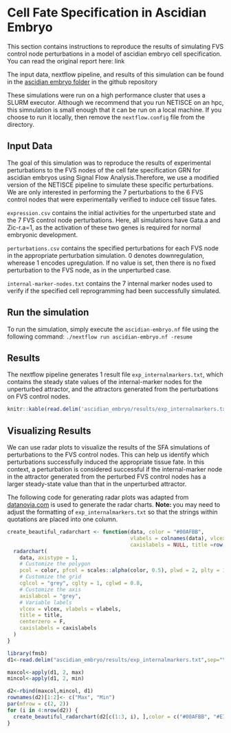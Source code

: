 # Cell Fate Specification in Ascidian Embryo

This section contains instructions to reproduce the results of simulating FVS control node perturbations in a model of ascidian embryo cell specification. You can read the original report here: link

The input data, nextflow pipeline, and results of this simulation can be found in the [ascidian embryo folder](https://github.com/VeraLiconaResearchGroup/Netisce/ascidian_embryo) in the github repository

These simulations were run on a high performance cluster that uses a SLURM executor. Although we recommend that you run NETISCE on an hpc, this simnulation is small enough that it can be run on a local machine. If you choose to run it locally, then remove the `nextflow.config` file from the directory.

## Input Data
The goal of this simulation was to reproduce the results of experimental perturbations to the FVS nodes of the cell fate specification GRN for ascidian embryos using Signal Flow Analysis.Therefore, we use a modified version of the NETISCE pipeline to simulate these specific perturbations.
We are only interested in performing the 7 perturbations to the 6 FVS control nodes that were experimentally verified to induce cell tissue fates.

`expression.csv` contains the initial activities for the unperturbed state and the 7 FVS control node perturbations. Here, all simulations have Gata.a and Zic-r.a=1, as the activation of these two genes is required for normal embryonic development. 

`perturbations.csv` contains the specified perturbations for each FVS node in the appropriate perturbation simulation. 0 denotes downregulation, wherease 1 encodes upregulation. If no value is set, then there is no fixed perturbation to the FVS node, as in the unperturbed case.

`internal-marker-nodes.txt` contains the 7 internal marker nodes used to verify if the specified cell reprogramming had been successfully simulated.

## Run the simulation
To run the simulation, simply execute the `ascidian-embryo.nf` file using the following command: `./nextflow run ascidian-embryo.nf -resume`

## Results
The nextflow pipeline generates 1 result file `exp_internalmarkers.txt`, which contains the steady state values of the internal-marker nodes for the unperturbed attractor, and the attractors generated from the perturbations on FVS control nodes.
```r
knitr::kable(read.delim('ascidian_embryo/results/exp_internalmarkers.txt',sep="\t"))
```
## Visualizing Results
We can use radar plots to visualize the results of the SFA simulations of perturbations to the FVS control nodes. This can help us identify which perturbations successfully induced the appropriate tissue fate. In this context, a perturbation is considered successful if the internal-marker node in the attractor generated from the perturbed FVS control nodes has a larger steady-state value than that in the unperturbed attractor.

The following code for generating radar plots was adapted from [datanovia.com](https://www.google.com/search?q=create+_beautiful_+radar+chart&oq=create+beautiful+rada&aqs=chrome.1.69i57j0i10i22i30.11973j0j1&sourceid=chrome&ie=UTF-8) is used to generate the radar charts.
**Note: ** you may need to adjust the formatting of `exp_internalmarkers.txt` so that the strings within quotations are placed into one column.
```r
create_beautiful_radarchart <- function(data, color = "#00AFBB", 
                                        vlabels = colnames(data), vlcex = 1,
                                        caxislabels = NULL, title =row.names(data)[4], ...){
  radarchart(
    data, axistype = 1,
    # Customize the polygon
    pcol = color, pfcol = scales::alpha(color, 0.5), plwd = 2, plty = 1,
    # Customize the grid
    cglcol = "grey", cglty = 1, cglwd = 0.8,
    # Customize the axis
    axislabcol = "grey", 
    # Variable labels
    vlcex = vlcex, vlabels = vlabels,
    title = title,
    centerzero = F,
    caxislabels = caxislabels
  )
}
```


```r
library(fmsb)
d1<-read.delim("ascidian_embryo/results/exp_internalmarkers.txt",sep="\t",row.names = 1,check.names = F)

maxcol<-apply(d1, 2, max)
mincol<-apply(d1, 2, min)

d2<-rbind(maxcol,mincol, d1)
rownames(d2)[1:2]<- c("Max", "Min")
par(mfrow = c(2, 2))
for (i in 4:nrow(d2)) {
  create_beautiful_radarchart(d2[c(1:3, i), ],color = c("#00AFBB", "#E7B800"),caxislabels = seq(round(min(d2[c(1:3, i),]),1),round(max(d2[c(1:3, i),]),1),.2));legend(x=0.4, y=1.4, legend =c("unperturbed","FVS perturbation") , bty = "n", pch=20 , col=c("#00AFBB", "#E7B800") , text.col = "black", cex=1, pt.cex=2)
}
```




